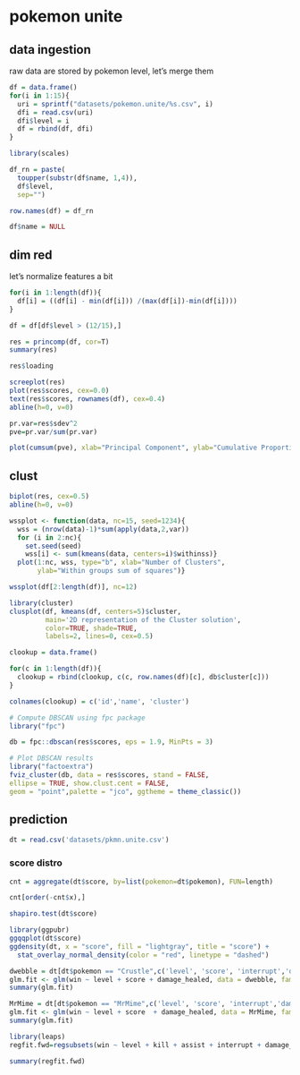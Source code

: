 # pokemon unite

## data ingestion

raw data are stored by pokemon level, let's merge them

```r
df = data.frame()
for(i in 1:15){
  uri = sprintf("datasets/pokemon.unite/%s.csv", i)
  dfi = read.csv(uri)
  dfi$level = i
  df = rbind(df, dfi)
}
```

```r
library(scales)
```

```r
df_rn = paste(
  toupper(substr(df$name, 1,4)),
  df$level,
  sep="")

row.names(df) = df_rn

df$name = NULL
```

## dim red

let's normalize features a bit

```r
for(i in 1:length(df)){
  df[i] = ((df[i] - min(df[i])) /(max(df[i])-min(df[i])))
}

df = df[df$level > (12/15),]
```

```r
res = princomp(df, cor=T)
summary(res)
```

```r
res$loading
```

```r
screeplot(res)
plot(res$scores, cex=0.0)
text(res$scores, rownames(df), cex=0.4)
abline(h=0, v=0)
```

```r
pr.var=res$sdev^2
pve=pr.var/sum(pr.var)

plot(cumsum(pve), xlab="Principal Component", ylab="Cumulative Proportion of Variance Explained", ylim=c(0,1),type='b')
```

## clust

```r
biplot(res, cex=0.5)
abline(h=0, v=0)
```

```r
wssplot <- function(data, nc=15, seed=1234){
  wss = (nrow(data)-1)*sum(apply(data,2,var))
  for (i in 2:nc){
    set.seed(seed)
    wss[i] <- sum(kmeans(data, centers=i)$withinss)}
  plot(1:nc, wss, type="b", xlab="Number of Clusters",
       ylab="Within groups sum of squares")}

wssplot(df[2:length(df)], nc=12) 
```

```r
library(cluster)
clusplot(df, kmeans(df, centers=5)$cluster, 
         main='2D representation of the Cluster solution',
         color=TRUE, shade=TRUE,
         labels=2, lines=0, cex=0.5)
```

```r
clookup = data.frame()

for(c in 1:length(df)){
  clookup = rbind(clookup, c(c, row.names(df)[c], db$cluster[c]))
}

colnames(clookup) = c('id','name', 'cluster')
```

```r
# Compute DBSCAN using fpc package
library("fpc")

db = fpc::dbscan(res$scores, eps = 1.9, MinPts = 3)

# Plot DBSCAN results
library("factoextra")
fviz_cluster(db, data = res$scores, stand = FALSE,
ellipse = TRUE, show.clust.cent = FALSE,
geom = "point",palette = "jco", ggtheme = theme_classic())
```

## prediction

```r
dt = read.csv('datasets/pkmn.unite.csv')
```

### score distro

```r
cnt = aggregate(dt$score, by=list(pokemon=dt$pokemon), FUN=length)

cnt[order(-cnt$x),]
```

```r
shapiro.test(dt$score)
```

```r
library(ggpubr)
ggqqplot(dt$score)
ggdensity(dt, x = "score", fill = "lightgray", title = "score") +
  stat_overlay_normal_density(color = "red", linetype = "dashed")
```

```r
dwebble = dt[dt$pokemon == "Crustle",c('level', 'score', 'interrupt','damage_done','damage_healed', 'win')]
glm.fit <- glm(win ~ level + score + damage_healed, data = dwebble, family=binomial(link='logit'))
summary(glm.fit)
```

```r
MrMime = dt[dt$pokemon == "MrMime",c('level', 'score', 'interrupt','damage_done','damage_healed', 'win')]
glm.fit <- glm(win ~ level + score  + damage_healed, data = MrMime, family=binomial(link='logit'))
summary(glm.fit)
```

```r

library(leaps)
regfit.fwd=regsubsets(win ~ level + kill + assist + interrupt + damage_done + damage_taken + damage_healed, data=dt, method="forward")

summary(regfit.fwd)
```

